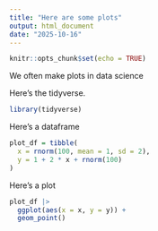 ```yaml
---
title: "Here are some plots"
output: html_document
date: "2025-10-16"
---
```


```r
knitr::opts_chunk$set(echo = TRUE)
```

We often make plots in data science

Here's the tidyverse.

```r
library(tidyverse)
```

Here's a dataframe

```r
plot_df = tibble(
  x = rnorm(100, mean = 1, sd = 2),
  y = 1 + 2 * x + rnorm(100)
)
```

Here's a plot

```r
plot_df |> 
  ggplot(aes(x = x, y = y)) +
  geom_point()
```

